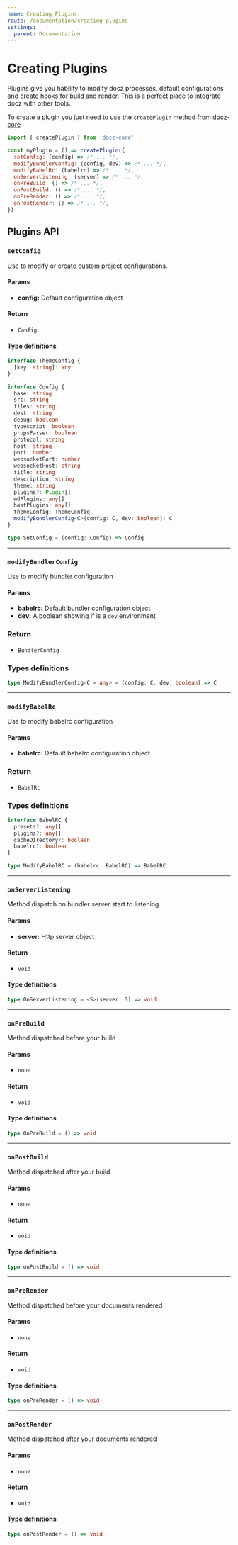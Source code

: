 ```yaml
---
name: Creating Plugins
route: /documentation/creating-plugins
settings:
  parent: Documentation
---
```


# Creating Plugins

Plugins give you hability to modify docz processes, default configurations and create hooks for build and render. This is a perfect place to integrate docz with other tools.

To create a plugin you just need to use the `createPlugin` method from [docz-core](https://github.com/pedronauck/docz/tree/master/packages/docz-core)

```js
import { createPlugin } from 'docz-core'

const myPlugin = () => createPlugin({
  setConfig: (config) => /* ... */,
  modifyBundlerConfig: (config, dev) => /* ... */,
  modifyBabelRc: (babelrc) => /* ... */,
  onServerListening: (server) => /* ... */,
  onPreBuild: () => /* ... */,
  onPostBuild: () => /* ... */,
  onPreRender: () => /* ... */,
  onPostRender: () => /* ... */,
})
```

## Plugins API

### `setConfig`

Use to modify or create custom project configurations.

#### Params

- **config:** Default configuration object

#### Return

- `Config`

#### Type definitions

```ts
interface ThemeConfig {
  [key: string]: any
}

interface Config {
  base: string
  src: string
  files: string
  dest: string
  debug: boolean
  typescript: boolean
  propsParser: boolean
  protocol: string
  host: string
  port: number
  websocketPort: number
  websocketHost: string
  title: string
  description: string
  theme: string
  plugins?: Plugin[]
  mdPlugins: any[]
  hastPlugins: any[]
  themeConfig: ThemeConfig
  modifyBundlerConfig<C>(config: C, dev: boolean): C
}

type SetConfig = (config: Config) => Config
```

---

### `modifyBundlerConfig`

Use to modify bundler configuration

#### Params

- **babelrc:** Default bundler configuration object
- **dev:** A boolean showing if is a `dev` environment

### Return

- `BundlerConfig`

### Types definitions

```ts
type ModifyBundlerConfig<C = any> = (config: C, dev: boolean) => C
```

---

### `modifyBabelRc`

Use to modify babelrc configuration

#### Params

- **babelrc:** Default babelrc configuration object

### Return

- `BabelRc`

### Types definitions

```ts
interface BabelRC {
  presets?: any[]
  plugins?: any[]
  cacheDirectory?: boolean
  babelrc?: boolean
}

type ModifyBabelRC = (babelrc: BabelRC) => BabelRC
```

---

### `onServerListening`

Method dispatch on bundler server start to listening

#### Params

- **server:** Http server object

#### Return

- `void`

#### Type definitions

```ts
type OnServerListening = <S>(server: S) => void
```

---

### `onPreBuild`

Method dispatched before your build

#### Params

- `none`

#### Return

- `void`

#### Type definitions

```ts
type OnPreBuild = () => void
```

---

### `onPostBuild`

Method dispatched after your build

#### Params

- `none`

#### Return

- `void`

#### Type definitions

```ts
type onPostBuild = () => void
```

---

### `onPreRender`

Method dispatched before your documents rendered

#### Params

- `none`

#### Return

- `void`

#### Type definitions

```ts
type onPreRender = () => void
```

---

### `onPostRender`

Method dispatched after your documents rendered

#### Params

- `none`

#### Return

- `void`

#### Type definitions

```ts
type onPostRender = () => void
```
